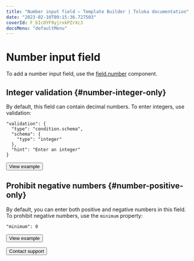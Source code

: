 ```yaml
---
title: "Number input field — Template Builder | Toloka documentation"
date: "2023-02-10T09:15:36.727503"
coverId: F_bIcOYF9yjrxkPZrXc3
docsMenu: "defaultMenu"
---
```



# Number input field

To add a number input field, use the [field.number](/docs/template-builder/reference/field.number) component.

## Integer validation {#number-integer-only}

By default, this field can contain decimal numbers. To enter integers, use validation:

```
"validation": {
  "type": "condition.schema",
  "schema": {
    "type": "integer"
  },
  "hint": "Enter an integer"
}
```

<Button themeColor="light" view="default" size="l" type="link" url="https://ya.cc/t/ly07NbGi3ttExb">View example</Button>

## Prohibit negative numbers {#number-positive-only}

By default, you can enter both positive and negative numbers in this field. To prohibit negative numbers, use the `minimum` property:

```
"minimum": 0
```

<Button themeColor="light" view="default" size="l" type="link" url="https://ya.cc/t/-jTT88IN3ttEyM">View example</Button>

<p></p>

<Button themeColor="light" view="default" size="l" type="link" url="/docs/guide/troubleshooting/support?form-source=template-builder-operations-components-for-numbers">Contact support</Button>

